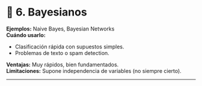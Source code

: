 # 🧬 **6. Bayesianos** {-}  

**Ejemplos:** Naive Bayes, Bayesian Networks  
**Cuándo usarlo:**   

* Clasificación rápida con supuestos simples.
* Problemas de texto o spam detection.

**Ventajas:** Muy rápidos, bien fundamentados.   
**Limitaciones:** Supone independencia de variables (no siempre cierto).

---

